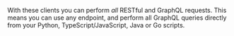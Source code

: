 With these clients you can perform *all* RESTful and GraphQL requests. This means you can use any endpoint, and perform all GraphQL queries directly from your Python, TypeScript/JavaScript, Java or Go scripts.
